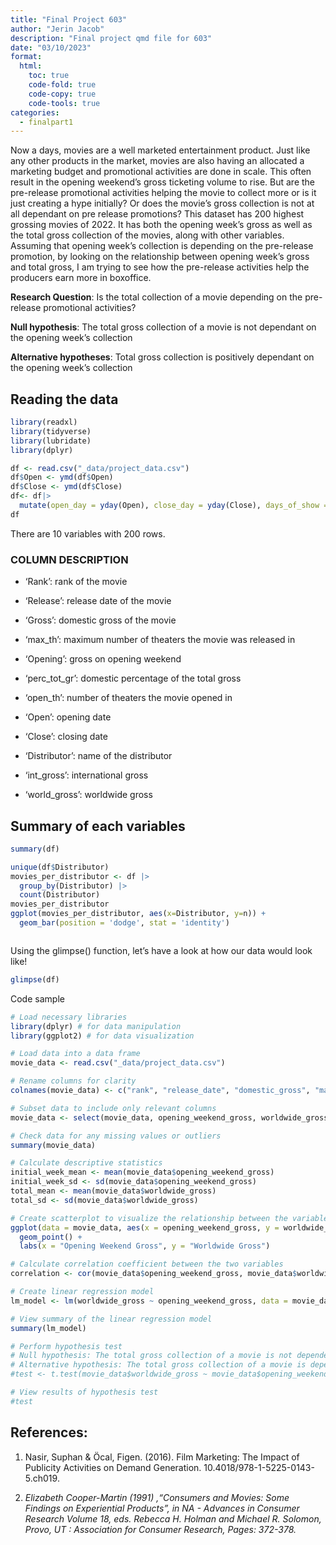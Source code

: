 ```yaml
---
title: "Final Project 603"
author: "Jerin Jacob"
description: "Final project qmd file for 603"
date: "03/10/2023"
format:
  html:
    toc: true
    code-fold: true
    code-copy: true
    code-tools: true
categories:
  - finalpart1
---
```


Now a days, movies are a well marketed entertainment product. Just like any other products in the market, movies are also having an allocated a marketing budget and promotional activities are done in scale. This often result in the opening weekend's gross ticketing volume to rise. But are the pre-release promotional activities helping the movie to collect more or is it just creating a hype initially? Or does the movie's gross collection is not at all dependant on pre release promotions? This dataset has 200 highest grossing movies of 2022. It has both the opening week's gross as well as the total gross collection of the movies, along with other variables. Assuming that opening week's collection is depending on the pre-release promotion, by looking on the relationship between opening week's gross and total gross, I am trying to see how the pre-release activities help the producers earn more in boxoffice.

**Research Question**: Is the total collection of a movie depending on the pre-release promotional activities?

**Null hypothesis**: The total gross collection of a movie is not dependant on the opening week's collection

**Alternative hypotheses**: Total gross collection is positively dependant on the opening week's collection

## Reading the data

```r
library(readxl)
library(tidyverse)
library(lubridate)
library(dplyr)
```

```r
df <- read.csv("_data/project_data.csv") 
df$Open <- ymd(df$Open)
df$Close <- ymd(df$Close)
df<- df|>
  mutate(open_day = yday(Open), close_day = yday(Close), days_of_show = case_when(close_day < open_day ~ (365-open_day)+close_day, close_day >= 0 ~ close_day-open_day)) 
df

```

There are 10 variables with 200 rows.

### **COLUMN DESCRIPTION**

-   'Rank': rank of the movie

-   'Release': release date of the movie

-   'Gross': domestic gross of the movie

-   'max_th': maximum number of theaters the movie was released in

-   'Opening': gross on opening weekend

-   'perc_tot_gr': domestic percentage of the total gross

-   'open_th': number of theaters the movie opened in

-   'Open': opening date

-   'Close': closing date

-   'Distributor': name of the distributor

-   'int_gross': international gross

-   'world_gross': worldwide gross

## Summary of each variables

```r
summary(df)
```
```r
unique(df$Distributor)
movies_per_distributor <- df |>
  group_by(Distributor) |>
  count(Distributor)
movies_per_distributor  
ggplot(movies_per_distributor, aes(x=Distributor, y=n)) +
  geom_bar(position = 'dodge', stat = 'identity')

```
```r


```


Using the glimpse() function, let's have a look at how our data would look like!

```r
glimpse(df)
```
Code sample
```r
# Load necessary libraries
library(dplyr) # for data manipulation
library(ggplot2) # for data visualization

# Load data into a data frame
movie_data <- read.csv("_data/project_data.csv") 

# Rename columns for clarity
colnames(movie_data) <- c("rank", "release_date", "domestic_gross", "max_theaters", "opening_weekend_gross", "domestic_percentage", "opening_theaters", "opening_date", "closing_date", "distributor", "international_gross", "worldwide_gross")

# Subset data to include only relevant columns
movie_data <- select(movie_data, opening_weekend_gross, worldwide_gross)

# Check data for any missing values or outliers
summary(movie_data)

# Calculate descriptive statistics
initial_week_mean <- mean(movie_data$opening_weekend_gross)
initial_week_sd <- sd(movie_data$opening_weekend_gross)
total_mean <- mean(movie_data$worldwide_gross)
total_sd <- sd(movie_data$worldwide_gross)

# Create scatterplot to visualize the relationship between the variables
ggplot(data = movie_data, aes(x = opening_weekend_gross, y = worldwide_gross)) +
  geom_point() +
  labs(x = "Opening Weekend Gross", y = "Worldwide Gross")

# Calculate correlation coefficient between the two variables
correlation <- cor(movie_data$opening_weekend_gross, movie_data$worldwide_gross)

# Create linear regression model
lm_model <- lm(worldwide_gross ~ opening_weekend_gross, data = movie_data)

# View summary of the linear regression model
summary(lm_model)

# Perform hypothesis test
# Null hypothesis: The total gross collection of a movie is not dependent on the opening week's collection
# Alternative hypothesis: The total gross collection of a movie is dependent on the opening week's collection
#test <- t.test(movie_data$worldwide_gross ~ movie_data$opening_weekend_gross, var.equal = TRUE)

# View results of hypothesis test
#test


```



## References:

1.  Nasir, Suphan & Öcal, Figen. (2016). Film Marketing: The Impact of Publicity Activities on Demand Generation. 10.4018/978-1-5225-0143-5.ch019.

2.  *Elizabeth Cooper-Martin (1991) ,"Consumers and Movies: Some Findings on Experiential Products", in NA - Advances in Consumer Research Volume 18, eds. Rebecca H. Holman and Michael R. Solomon, Provo, UT : Association for Consumer Research, Pages: 372-378.*
